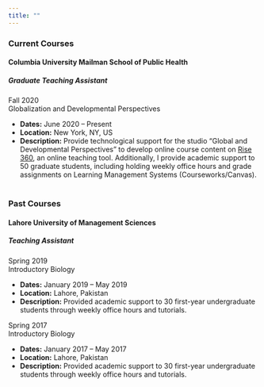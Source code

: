 ```yaml
---
title: ""
---
```


### Current Courses
#### Columbia University Mailman School of Public Health
##### Graduate Teaching Assistant 
Fall 2020 <br>
Globalization and Developmental Perspectives <br>

- __Dates:__ June 2020 – Present
- __Location:__ New York, NY, US
- __Description:__
Provide technological support for the studio "Global and Developmental Perspectives" to develop online course content on [Rise 360](https://rise.com/rise-built-by-articulate?utm_source=google&utm_medium=cpc&utm_campaign=rise&gclid=CjwKCAiAv4n9BRA9EiwA30WND1Kb4xt2WynrWmkBF1vkDR_k1g04GJiU1ScK31zaDQ08wnJ-u5mNTRoCKVkQAvD_BwE), an online teaching tool. Additionally, I provide academic support to 50 graduate students, including holding weekly office hours and grade assignments on Learning Management Systems (Courseworks/Canvas). <br><br>


### Past Courses
#### Lahore University of Management Sciences
##### Teaching Assistant 
Spring 2019 <br>
Introductory Biology <br>

- __Dates:__ January 2019 – May 2019
- __Location:__ Lahore, Pakistan
- __Description:__ 
Provided academic support to 30 first-year undergraduate students through weekly office hours and tutorials. <br>

Spring 2017 <br>
Introductory Biology <br>

- __Dates:__ January 2017 – May 2017
- __Location:__ Lahore, Pakistan
- __Description:__ 
Provided academic support to 30 first-year undergraduate students through weekly office hours and tutorials. <br>
